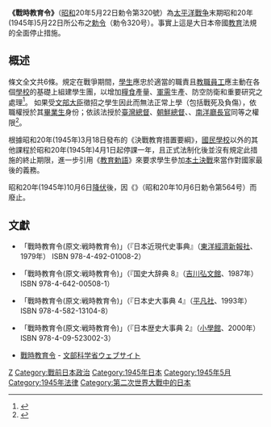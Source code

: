 {{日本法律
|題名 = 戰時教育令
|編號 = 昭和20年5月22日勅令第320號
|效力 = 廢止
|種類 = {{lj|教育法|教育法|}}
|成立 = 昭和20年(1945年)5月22日
|公布 = 同上
|施行 = 同上
|內容 = 戰時中之教育規定 
}}
{{Wikisource|ja:今後採ルヘキ戦争指導ノ大綱#本文（現代表記）|-{今後採るべき戦争指導の大綱（1943年）}-}}
{{Wikisource|ja:戦時教育令|-{戦時教育令（1945年）}-}}
'''《戰時教育令》'''（[[昭和|昭和]]20年5月22日勅令第320號）為[[太平洋戰争|太平洋戰争]]末期昭和20年(1945年)5月22日所公布之[[勅令|勅令]]（勅令320号）。事實上這是大日本帝國[[教育|教育]]法規的全面停止措施。

== 概述 ==
條文全文共6條。規定在戰爭期間，[[學生|學生]]應忠於適當的職責且[[教職員|教職員工]]應主動在各個[[學校|學校]]的基礎上組建學生團，以增加[[糧食|糧食]]產量、[[軍需|軍需]]生產、防空防衛和重要研究之處理<ref>{{Cite web |url=https://www.mext.go.jp/b_menu/hakusho/html/others/detail/1317985.htm |title=戦時教育令（昭和二十年五月二十二日勅令第三百二十号）：第三条　食糧増産、軍需生産、防空防衛、重要研究等戦時ニ緊切ナル要務ニ挺身セシムルト共ニ戦時ニ緊要ナル教育訓練ヲ行フ為学校毎ニ教職員及学徒ヲ以テ学徒隊ヲ組織シ地域毎ニ学徒隊ヲ以テ其ノ連合体ヲ組織スルモノトシ二以上ノ学徒隊ノ一部又ハ全部ガ同一ノ職場ニ於テ挺身スルトキハ文部大臣ノ定ムル場合ヲ除クノ外其ノ職場毎ニ教職員及学徒ヲ以テ学徒隊ヲ組織シ又ハ学徒隊ヲ以テ其ノ連合体ヲ組織スルモノトス |access-date=2020-12-27 |archive-date=2019-11-09 |archive-url=https://web.archive.org/web/20191109072850/http://www.mext.go.jp/b_menu/hakusho/html/others/detail/1317985.htm |dead-url=no }}</ref>。 如果受[[文部大臣_(日本)|文部大臣]]徵招之學生因此而無法正常上學（包括戰死及負傷），依職權授於其[[畢業生|畢業生]]身份；依該法授於[[臺灣總督|臺灣總督]]、[[朝鮮總督|朝鮮總督]]、{{lj|滿洲國駐箚特命全權大使|満洲国駐箚特命全権大使|}}、[[南洋廳#歴代南洋廳長官|南洋廳長官]]同等之權限<ref>{{Cite web |url=https://www.mext.go.jp/b_menu/hakusho/html/others/detail/1317985.htm |title=戦時教育令（昭和二十年五月二十二日勅令第三百二十号）：第六条　本令中文部大臣トアルハ朝鮮ニ在リテハ朝鮮総督、台湾ニ在リテハ台湾総督、関東州及満洲国ニ在リテハ満洲国駐箚特命全権大使、南洋群島ニ在リテハ南洋庁長官トス |access-date=2020-12-27 |archive-date=2019-11-09 |archive-url=https://web.archive.org/web/20191109072850/http://www.mext.go.jp/b_menu/hakusho/html/others/detail/1317985.htm |dead-url=no }}</ref>。

根據昭和20年(1945年)3月18日發布的《決戰教育措置要綱》，[[國民學校|國民學校]]{{lj|尋常科|尋常科|}}以外的其他課程於昭和20年(1945年)4月1日起停課一年，且正式法制化後並沒有規定此措施的終止期限，進一步引用《[[教育勅語|教育勅語]]》{{lj|上諭|上諭|}}來要求學生參加[[本土決戰|本土決戰]]來當作對國家最後的{{le|滅私奉公|滅私奉公|奉公}}義務。

昭和20年(1945年)10月6日[[日本投降|降伏]]後，因《{{lj|戰時教育令廢止件|:s:戦時教育令廃止ノ件|}}》（昭和20年10月6日勅令第564号）而廢止。

== 文獻 ==
*{{lj|渡部徹|渡部徹|}}「戰時教育令(原文:戦時教育令)」（『日本近現代史事典』（[[東洋經濟新報社|東洋經濟新報社]]、1979年） ISBN 978-4-492-01008-2）
*{{lj|小川利夫|小川利夫|}}「戰時教育令(原文:戦時教育令)」（『国史大辞典 8』（[[吉川弘文館|吉川弘文館]]、1987年） ISBN 978-4-642-00508-1）
*{{lj|浦野東洋一|浦野東洋一|}}「戰時教育令(原文:戦時教育令)」（『日本史大事典 4』（[[平凡社|平凡社]]、1993年） ISBN 978-4-582-13104-8）
*{{lj|寺崎昌男|寺崎昌男|}}「戰時教育令(原文:戦時教育令)」（『日本歴史大事典 2』（[[小學館|小學館]]、2000年） ISBN 978-4-09-523002-3）
*[http://www.mext.go.jp/b_menu/hakusho/html/others/detail/1317985.htm 戰時教育令] {{Wayback|url=http://www.mext.go.jp/b_menu/hakusho/html/others/detail/1317985.htm |date=20191109072850 }} - [[文部科学省|文部科学省]]ウェブサイト

{{Reflist|30em}}

{{大日本帝国}}

[[Category:日本教育法|Z]]
[[Category:戰前日本政治|Category:戰前日本政治]]
[[Category:1945年日本|Category:1945年日本]]
[[Category:1945年5月|Category:1945年5月]]
[[Category:1945年法律|Category:1945年法律]]
[[Category:第二次世界大戰中的日本|Category:第二次世界大戰中的日本]]